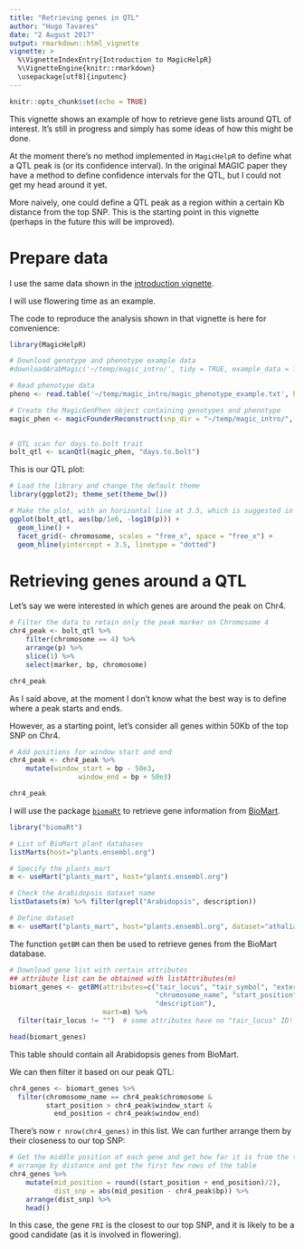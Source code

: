 ```yaml
---
title: "Retrieving genes in QTL"
author: "Hugo Tavares"
date: "2 August 2017"
output: rmarkdown::html_vignette
vignette: >
  %\VignetteIndexEntry{Introduction to MagicHelpR}
  %\VignetteEngine{knitr::rmarkdown}
  \usepackage[utf8]{inputenc}
---
```


```r
knitr::opts_chunk$set(echo = TRUE)
```

This vignette shows an example of how to retrieve gene lists around QTL of 
interest. It's still in progress and simply has some ideas of how this might be 
done.

At the moment there's no method implemented in `MagicHelpR` to define what a 
QTL peak is (or its confidence interval). In the original MAGIC paper they 
have a method to define confidence intervals for the QTL, but I could not get 
my head around it yet.

More naively, one could define a QTL peak as a region within a certain Kb distance 
from the top SNP. This is the starting point in this vignette (perhaps in the 
future this will be improved).

# Prepare data

I use the same data shown in the [introduction vignette](https://tavareshugo.github.io/MagicHelpR//articles/introduction.html).

I will use flowering time as an example.

The code to reproduce the analysis shown in that vignette is here for convenience:

```r
library(MagicHelpR)

# Download genotype and phenotype example data
#downloadArabMagic('~/temp/magic_intro/', tidy = TRUE, example_data = TRUE)

# Read phenotype data
pheno <- read.table('~/temp/magic_intro/magic_phenotype_example.txt', header = T)

# Create the MagicGenPhen object containing genotypes and phenotype
magic_phen <- magicFounderReconstruct(snp_dir = "~/temp/magic_intro/",
																			phenotypes = pheno, id = "SUBJECT.NAME")

# QTL scan for days.to.bolt trait
bolt_qtl <- scanQtl(magic_phen, "days.to.bolt")
```

This is our QTL plot:

```r
# Load the library and change the default theme
library(ggplot2); theme_set(theme_bw())

# Make the plot, with an horizontal line at 3.5, which is suggested in Kover et al. (2009)
ggplot(bolt_qtl, aes(bp/1e6, -log10(p))) +
  geom_line() +
  facet_grid(~ chromosome, scales = "free_x", space = "free_x") +
  geom_hline(yintercept = 3.5, linetype = "dotted")
```


# Retrieving genes around a QTL

Let's say we were interested in which genes are around the peak on Chr4. 

```r
# Filter the data to retain only the peak marker on Chromosome 4
chr4_peak <- bolt_qtl %>% 
	filter(chromosome == 4) %>% 
	arrange(p) %>% 
	slice(1) %>% 
	select(marker, bp, chromosome)

chr4_peak
```

As I said above, at the moment I don't know what the best way is to define 
where a peak starts and ends. 

However, as a starting point, let's consider all genes within 50Kb of the top 
SNP on Chr4.

```r
# Add positions for window start and end
chr4_peak <- chr4_peak %>% 
	mutate(window_start = bp - 50e3,
				 window_end = bp + 50e3)

chr4_peak
```

I will use the package [`biomaRt`](https://bioconductor.org/packages/biomaRt/) 
to retrieve gene information from 
[BioMart](www.ensembl.org/biomart).

```r
library("biomaRt")

# List of BioMart plant databases
listMarts(host="plants.ensembl.org")

# Specify the plants_mart
m <- useMart("plants_mart", host="plants.ensembl.org")

# Check the Arabidopsis dataset name
listDatasets(m) %>% filter(grepl("Arabidopsis", description))

# Define dataset
m <- useMart("plants_mart", host="plants.ensembl.org", dataset="athaliana_eg_gene")
```

The function `getBM` can then be used to retrieve genes from the BioMart 
database.

```r
# Download gene list with certain attributes
## attribute list can be obtained with listAttributes(m)
biomart_genes <- getBM(attributes=c("tair_locus", "tair_symbol", "external_gene_name",
                                    "chromosome_name", "start_position", "end_position",
                                    "description"),
                       mart=m) %>% 
  filter(tair_locus != "")  # some attributes have no "tair_locus" ID!

head(biomart_genes)
```

This table should contain all Arabidopsis genes from BioMart. 

We can then filter it based on our peak QTL:

```r
chr4_genes <- biomart_genes %>% 
  filter(chromosome_name == chr4_peak$chromosome &
         start_position > chr4_peak$window_start & 
           end_position < chr4_peak$window_end)
```

There's now `r nrow(chr4_genes)` in this list. We can further arrange them by 
their closeness to our top SNP:

```r
# Get the middle position of each gene and get how far it is from the top SNP
# arrange by distance and get the first few rows of the table
chr4_genes %>% 
	mutate(mid_position = round((start_position + end_position)/2),
	       dist_snp = abs(mid_position - chr4_peak$bp)) %>% 
	arrange(dist_snp) %>%
	head()
```

In this case, the gene `FRI` is the closest to our top SNP, and it is likely to 
be a good candidate (as it is involved in flowering).

